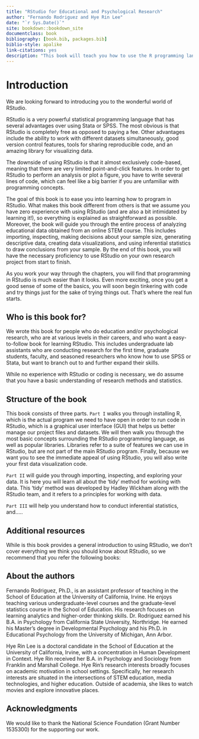 ```yaml
---
title: "RStudio for Educational and Psychological Research"
author: "Fernando Rodriguez and Hye Rin Lee"
date: "`r Sys.Date()`"
site: bookdown::bookdown_site
documentclass: book
bibliography: [book.bib, packages.bib]
biblio-style: apalike
link-citations: yes
description: "This book will teach you how to use the R programming language for education and psychological sciences."
---
```


# Introduction

We are looking forward to introducing you to the wonderful world of RStudio.

RStudio is a very powerful statistical programming language that has several advantages over using Stata or SPSS. The most obvious is that RStudio is completely free as opposed to paying a fee. Other advantages include the ability to work with different datasets simultaneously, good version control features, tools for sharing reproducible code, and an amazing library for visualizing data.

The downside of using RStudio is that it almost exclusively code-based, meaning that there are very limited point-and-click features. In order to get RStudio to perform an analysis or plot a figure, you have to write several lines of code, which can feel like a big barrier if you are unfamiliar with programming concepts.

The goal of this book is to ease you into learning how to program in RStudio. What makes this book different from others is that we assume you have zero experience with using RStudio (and are also a bit intimidated by learning it!), so everything is explained as straightforward as possible. Moreover, the book will guide you through the entire process of analyzing educational data obtained from an online STEM course. This includes importing, inspecting, making decisions about your sample size, generating descriptive data, creating data visualizations, and using inferential statistics to draw conclusions from your sample. By the end of this book, you will have the necessary proficiency to use RStudio on your own research project from start to finish.

As you work your way through the chapters, you will find that programming in RStudio is much easier than it looks. Even more exciting, once you get a good sense of some of the basics, you will soon begin tinkering with code and try things just for the sake of trying things out. That's where the real fun starts.

## Who is this book for?

We wrote this book for people who do education and/or psychological research, who are at various levels in their careers, and who want a easy-to-follow book for learning RStudio. This includes undergraduate lab assistants who are conducting research for the first time, graduate students, faculty, and seasoned researchers who know how to use SPSS or Stata, but want to branch out to and further expand their skills.

While no experience with RStudio or coding is necessary, we do assume that you have a basic understanding of research methods and statistics.

## Structure of the book

This book consists of three parts. `Part I` walks you through installing R, which is the actual program we need to have open in order to run code in RStudio, which is a graphical user interface (GUI) that helps us better manage our project files and datasets. We will then walk you through the most basic concepts surrounding the RStudio programming language, as well as popular libraries. Libraries refer to a suite of features we can use in RStudio, but are not part of the main RStudio program. Finally, because we want you to see the immediate appeal of using RStudio, you will also write your first data visualization code.

`Part II` will guide you through importing, inspecting, and exploring your data. It is here you will learn all about the 'tidy' method for working with data. This 'tidy' method was developed by Hadley Wickham along with the RStudio team, and it refers to a principles for working with data.

`Part III` will help you understand how to conduct inferential statistics, and.....

## Additional resources

While is this book provides a general introduction to using RStudio, we don't cover everything we think you should know about RStudio, so we recommend that you refer the following books:

## About the authors

Fernando Rodriguez, Ph.D., is an assistant professor of teaching in the School of Education at the University of California, Irvine. He enjoys teaching various undergraduate-level courses and the graduate-level statistics course in the School of Education. His research focuses on learning analytics and higher-order thinking skills. Dr. Rodriguez earned his B.A. in Psychology from California State University, Northridge. He earned his Master's degree in Developmental Psychology and his Ph.D. in Educational Psychology from the University of Michigan, Ann Arbor.

Hye Rin Lee is a doctoral candidate in the School of Education at the University of California, Irvine, with a concentration in Human Development in Context. Hye Rin received her B.A. in Psychology and Sociology from Franklin and Marshall College. Hye Rin’s research interests broadly focuses on academic motivation in school settings. Specifically, her research interests are situated in the intersections of STEM education, media technologies, and higher education. Outside of academia, she likes to watch movies and explore innovative places.

## Acknowledgments

We would like to thank the National Science Foundation (Grant Number 1535300) for the supporting our work.
